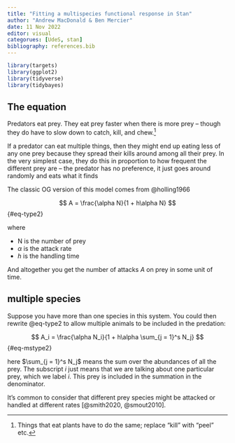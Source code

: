 ```yaml
---
title: "Fitting a multispecies functional response in Stan"
author: "Andrew MacDonald & Ben Mercier"
date: 11 Nov 2022
editor: visual
categorues: [UdeS, stan]
bibliography: references.bib
---
```


```r
library(targets)
library(ggplot2)
library(tidyverse)
library(tidybayes)
```

## The equation

Predators eat prey. They eat prey faster when there is more prey -- though they do have to slow down to catch, kill, and chew.[^1]

[^1]: Things that eat plants have to do the same; replace "kill" with "peel" etc.

If a predator can eat multiple things, then they might end up eating less of any one prey because they spread their kills around among all their prey. In the very simplest case, they do this in proportion to how frequent the different prey are -- the predator has no preference, it just goes around randomly and eats what it finds

The classic OG version of this model comes from @holling1966

$$
A = \frac{\alpha N}{1 + h\alpha N}
$$ {#eq-type2}

where

-   N is the number of prey
-   $\alpha$ is the attack rate
-   $h$ is the handling time

And altogether you get the number of attacks $A$ on prey in some unit of time.

## multiple species

Suppose you have more than one species in this system. You could then rewrite @eq-type2 to allow multiple animals to be included in the predation:

$$
A_i = \frac{\alpha N_i}{1 + h\alpha \sum_{j = 1}^s N_j}
$$ {#eq-mstype2}

here $\sum_{j = 1}^s N_j$ means the sum over the abundances of all the prey. The subscript $i$ just means that we are talking about one particular prey, which we label $i$. This prey is included in the summation in the denominator.

It's common to consider that different prey species might be attacked or handled at different rates [@smith2020, @smout2010].
